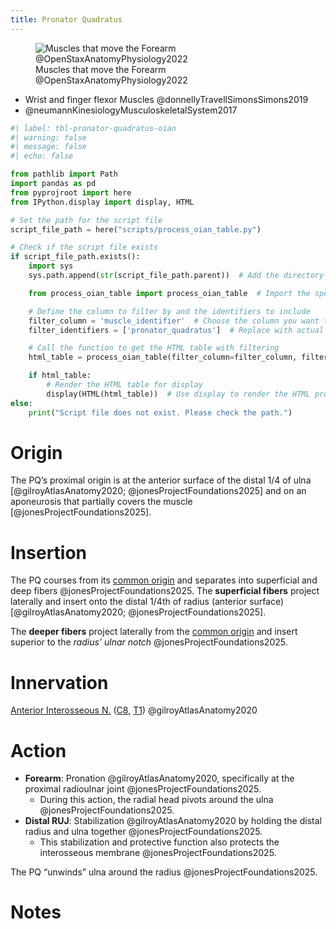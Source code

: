 ```yaml
---
title: Pronator Quadratus
---
```


![Muscles that move the Forearm @OpenStaxAnatomyPhysiology2022](/The Archive/Images/OpenStax Anatomy and Physiology 2e/fig11.25 Muscles That Move the Forearm.jpeg){#fig-openstax-fig11.25}


::: {.callout title="Reading list"}

- Wrist and finger flexor Muscles @donnellyTravellSimonsSimons2019
- @neumannKinesiologyMusculoskeletalSystem2017

:::

```python
#| label: tbl-pronator-quadratus-oian
#| warning: false
#| message: false
#| echo: false

from pathlib import Path
import pandas as pd
from pyprojroot import here
from IPython.display import display, HTML

# Set the path for the script file
script_file_path = here("scripts/process_oian_table.py")

# Check if the script file exists
if script_file_path.exists():
    import sys
    sys.path.append(str(script_file_path.parent))  # Add the directory of the script to the system path

    from process_oian_table import process_oian_table  # Import the specific function

    # Define the column to filter by and the identifiers to include
    filter_column = 'muscle_identifier'  # Choose the column you want to filter by
    filter_identifiers = ['pronator_quadratus']  # Replace with actual identifiers you want to include

    # Call the function to get the HTML table with filtering
    html_table = process_oian_table(filter_column=filter_column, filter_identifiers=filter_identifiers)

    if html_table:
        # Render the HTML table for display
        display(HTML(html_table))  # Use display to render the HTML properly
else:
    print("Script file does not exist. Please check the path.")

```



# Origin {#origin}

The PQ's proximal origin is at the anterior surface of the distal 1/4 of ulna [@gilroyAtlasAnatomy2020; @jonesProjectFoundations2025] and on an aponeurosis that partially covers the muscle [@jonesProjectFoundations2025].


# Insertion {#insertion}

The PQ courses from its [common origin](#origin) and separates into superficial and deep fibers @jonesProjectFoundations2025.
The **superficial fibers** project laterally and insert onto the distal 1/4th of radius (anterior surface) [@gilroyAtlasAnatomy2020; @jonesProjectFoundations2025].

The **deeper fibers** project laterally from the [common origin](#origin) and insert superior to the *radius' ulnar notch* @jonesProjectFoundations2025.

# Innervation {#innervation}

[Anterior Interosseous N.]({{< var ref-anterior-interosseous-nerve.path >}}) ([C8]({{< var ref-nerve-root.c8 >}}), [T1]({{< var ref-nerve-root.t1 >}})) @gilroyAtlasAnatomy2020

# Action {#action}

- **Forearm**: Pronation @gilroyAtlasAnatomy2020, specifically at the proximal radioulnar joint @jonesProjectFoundations2025.
    - During this action, the radial head pivots around the ulna @jonesProjectFoundations2025.
- **Distal RUJ**: Stabilization @gilroyAtlasAnatomy2020 by holding the distal radius and ulna together @jonesProjectFoundations2025.
    - This stabilization and protective function also protects the interosseous membrane @jonesProjectFoundations2025.

The PQ "unwinds" ulna around the radius @jonesProjectFoundations2025.



# Notes